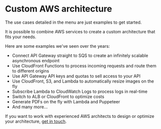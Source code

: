 # Custom AWS architecture

The use cases detailed in the menu are just examples to get started.

It is possible to combine AWS services to create a custom architecture that fits your needs.

Here are some examples we've seen over the years:

- Connect API Gateway straight to SQS to create an infinitely scalable asynchronous endpoint
- Use CloudFront Functions to process incoming requests and route them to different origins
- Use API Gateway API keys and quotas to sell access to your API
- Use CloudFront, S3, and Lambda to automatically resize images on the fly
- Subscribe Lambda to CloudWatch Logs to process logs in real-time
- Switch to ALB or CloudFront to optimize costs
- Generate PDFs on the fly with Lambda and Puppeteer
- And many more...

If you want to work with experienced AWS architects to design or optimize your architecture, [get in touch](matthieu@bref.sh).
